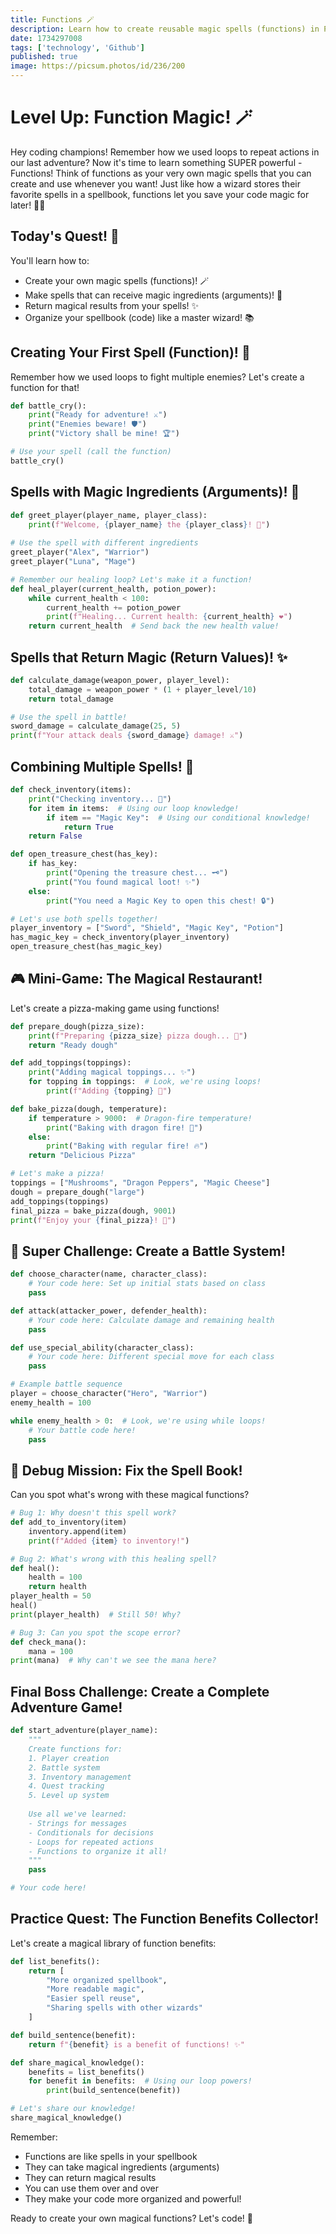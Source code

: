 ```yaml
---
title: Functions 🪄
description: Learn how to create reusable magic spells (functions) in Python!
date: 1734297008
tags: ['technology', 'Github']
published: true
image: https://picsum.photos/id/236/200
---
```


# Level Up: Function Magic! 🪄

Hey coding champions! Remember how we used loops to repeat actions in our last adventure? Now it's time to learn something SUPER powerful - Functions! Think of functions as your very own magic spells that you can create and use whenever you want! Just like how a wizard stores their favorite spells in a spellbook, functions let you save your code magic for later! 🧙‍♂️

## Today's Quest! 🎯
You'll learn how to:
- Create your own magic spells (functions)! 🪄
- Make spells that can receive magic ingredients (arguments)! 🧪
- Return magical results from your spells! ✨
- Organize your spellbook (code) like a master wizard! 📚

## Creating Your First Spell (Function)! 🎯

Remember how we used loops to fight multiple enemies? Let's create a function for that!

```python showLineNumbers
def battle_cry():
    print("Ready for adventure! ⚔️")
    print("Enemies beware! 🛡️")
    print("Victory shall be mine! 🏆")

# Use your spell (call the function)
battle_cry()
```

## Spells with Magic Ingredients (Arguments)! 🧪

```python showLineNumbers
def greet_player(player_name, player_class):
    print(f"Welcome, {player_name} the {player_class}! 🌟")
    
# Use the spell with different ingredients
greet_player("Alex", "Warrior")
greet_player("Luna", "Mage")

# Remember our healing loop? Let's make it a function!
def heal_player(current_health, potion_power):
    while current_health < 100:
        current_health += potion_power
        print(f"Healing... Current health: {current_health} ❤️")
    return current_health  # Send back the new health value!
```

## Spells that Return Magic (Return Values)! ✨

```python showLineNumbers
def calculate_damage(weapon_power, player_level):
    total_damage = weapon_power * (1 + player_level/10)
    return total_damage

# Use the spell in battle!
sword_damage = calculate_damage(25, 5)
print(f"Your attack deals {sword_damage} damage! ⚔️")
```

## Combining Multiple Spells! 🔮

```python showLineNumbers
def check_inventory(items):
    print("Checking inventory... 🎒")
    for item in items:  # Using our loop knowledge!
        if item == "Magic Key":  # Using our conditional knowledge!
            return True
    return False

def open_treasure_chest(has_key):
    if has_key:
        print("Opening the treasure chest... 🗝️")
        print("You found magical loot! ✨")
    else:
        print("You need a Magic Key to open this chest! 🔒")

# Let's use both spells together!
player_inventory = ["Sword", "Shield", "Magic Key", "Potion"]
has_magic_key = check_inventory(player_inventory)
open_treasure_chest(has_magic_key)
```

## 🎮 Mini-Game: The Magical Restaurant!

Let's create a pizza-making game using functions!

```python showLineNumbers
def prepare_dough(pizza_size):
    print(f"Preparing {pizza_size} pizza dough... 🥟")
    return "Ready dough"

def add_toppings(toppings):
    print("Adding magical toppings... ✨")
    for topping in toppings:  # Look, we're using loops!
        print(f"Adding {topping} 🧪")

def bake_pizza(dough, temperature):
    if temperature > 9000:  # Dragon-fire temperature!
        print("Baking with dragon fire! 🐲")
    else:
        print("Baking with regular fire! 🔥")
    return "Delicious Pizza"

# Let's make a pizza!
toppings = ["Mushrooms", "Dragon Peppers", "Magic Cheese"]
dough = prepare_dough("large")
add_toppings(toppings)
final_pizza = bake_pizza(dough, 9001)
print(f"Enjoy your {final_pizza}! 🍕")
```

## 🌟 Super Challenge: Create a Battle System!

```python showLineNumbers
def choose_character(name, character_class):
    # Your code here: Set up initial stats based on class
    pass

def attack(attacker_power, defender_health):
    # Your code here: Calculate damage and remaining health
    pass

def use_special_ability(character_class):
    # Your code here: Different special move for each class
    pass

# Example battle sequence
player = choose_character("Hero", "Warrior")
enemy_health = 100

while enemy_health > 0:  # Look, we're using while loops!
    # Your battle code here!
    pass
```

## 🎯 Debug Mission: Fix the Spell Book!

Can you spot what's wrong with these magical functions?

```python showLineNumbers
# Bug 1: Why doesn't this spell work?
def add_to_inventory(item)
    inventory.append(item)
    print(f"Added {item} to inventory!")

# Bug 2: What's wrong with this healing spell?
def heal():
    health = 100
    return health
player_health = 50
heal()
print(player_health)  # Still 50! Why?

# Bug 3: Can you spot the scope error?
def check_mana():
    mana = 100
print(mana)  # Why can't we see the mana here?
```

## Final Boss Challenge: Create a Complete Adventure Game!

```python showLineNumbers
def start_adventure(player_name):
    """
    Create functions for:
    1. Player creation
    2. Battle system
    3. Inventory management
    4. Quest tracking
    5. Level up system
    
    Use all we've learned:
    - Strings for messages
    - Conditionals for decisions
    - Loops for repeated actions
    - Functions to organize it all!
    """
    pass

# Your code here!
```

## Practice Quest: The Function Benefits Collector!

Let's create a magical library of function benefits:

```python showLineNumbers
def list_benefits():
    return [
        "More organized spellbook",
        "More readable magic",
        "Easier spell reuse",
        "Sharing spells with other wizards"
    ]

def build_sentence(benefit):
    return f"{benefit} is a benefit of functions! ✨"

def share_magical_knowledge():
    benefits = list_benefits()
    for benefit in benefits:  # Using our loop powers!
        print(build_sentence(benefit))

# Let's share our knowledge!
share_magical_knowledge()
```

Remember:
- Functions are like spells in your spellbook
- They can take magical ingredients (arguments)
- They can return magical results
- You can use them over and over
- They make your code more organized and powerful!

Ready to create your own magical functions? Let's code! 🚀